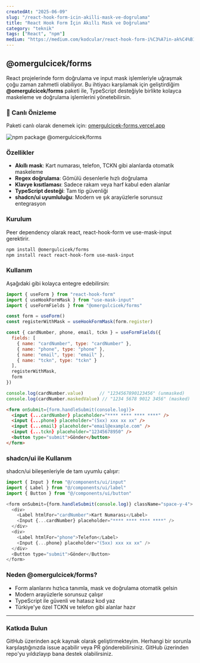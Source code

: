 ```yaml
---
createdAt: "2025-06-09"
slug: "/react-hook-form-icin-akilli-mask-ve-dogrulama"
title: "React Hook Form İçin Akıllı Mask ve Doğrulama"
category: "teknik"
tags: ["React", "npm"]
medium: "https://medium.com/kodcular/react-hook-form-i%C3%A7in-ak%C4%B1ll%C4%B1-mask-ve-do%C4%9Frulama-97dfe79d9123"
---
```


## @omergulcicek/forms

React projelerinde form doğrulama ve input mask işlemleriyle uğraşmak çoğu zaman zahmetli olabiliyor. Bu ihtiyacı karşılamak için geliştirdiğim **@omergulcicek/forms** paketi ile, TypeScript desteğiyle birlikte kolayca maskeleme ve doğrulama işlemlerini yönetebilirsin.

### 🚀 Canlı Önizleme

Paketi canlı olarak denemek için: <a href="https://omergulcicek-forms.vercel.app" target="_blank" rel="noreferrer noopener">omergulcicek-forms.vercel.app</a>

![npm package @omergulcicek/forms](/blog/2025-06-09/forms-mask.png)

### Özellikler

- **Akıllı mask**: Kart numarası, telefon, TCKN gibi alanlarda otomatik maskeleme
- **Regex doğrulama**: Gömülü desenlerle hızlı doğrulama
- **Klavye kısıtlaması**: Sadece rakam veya harf kabul eden alanlar
- **TypeScript desteği**: Tam tip güvenliği
- **shadcn/ui uyumluluğu**: Modern ve şık arayüzlerle sorunsuz entegrasyon

### Kurulum

Peer dependency olarak react, react-hook-form ve use-mask-input gerektirir.

```bash
npm install @omergulcicek/forms
npm install react react-hook-form use-mask-input
```

### Kullanım

Aşağıdaki gibi kolayca entegre edebilirsin:

```javascript
import { useForm } from "react-hook-form"
import { useHookFormMask } from "use-mask-input"
import { useFormFields } from "@omergulcicek/forms"

const form = useForm()
const registerWithMask = useHookFormMask(form.register)

const { cardNumber, phone, email, tckn } = useFormFields({
  fields: [
    { name: "cardNumber", type: "cardNumber" },
    { name: "phone", type: "phone" },
    { name: "email", type: "email" },
    { name: "tckn", type: "tckn" }
  ],
  registerWithMask,
  form
})

console.log(cardNumber.value)      // "1234567890123456" (unmasked)
console.log(cardNumber.maskedValue) // "1234 5678 9012 3456" (masked)
```

```html
<form onSubmit={form.handleSubmit(console.log)}>
  <input {...cardNumber} placeholder="**** **** **** ****" />
  <input {...phone} placeholder="(5xx) xxx xx xx" />
  <input {...email} placeholder="email@example.com" />
  <input {...tckn} placeholder="12345678950" />
  <button type="submit">Gönder</button>
</form>
```

### shadcn/ui ile Kullanım

shadcn/ui bileşenleriyle de tam uyumlu çalışır:

```javascript
import { Input } from "@/components/ui/input"
import { Label } from "@/components/ui/label"
import { Button } from "@/components/ui/button"

<form onSubmit={form.handleSubmit(console.log)} className="space-y-4">
  <div>
    <Label htmlFor="cardNumber">Kart Numarası</Label>
    <Input {...cardNumber} placeholder="**** **** **** ****" />
  </div>
  <div>
    <Label htmlFor="phone">Telefon</Label>
    <Input {...phone} placeholder="(5xx) xxx xx xx" />
  </div>
  <Button type="submit">Gönder</Button>
</form>
```

### Neden @omergulcicek/forms?

- Form alanlarını hızlıca tanımla, mask ve doğrulama otomatik gelsin
- Modern arayüzlerle sorunsuz çalışır
- TypeScript ile güvenli ve hatasız kod yaz
- Türkiye'ye özel TCKN ve telefon gibi alanlar hazır

***

### Katkıda Bulun

GitHub üzerinden açık kaynak olarak geliştirmekteyim. Herhangi bir sorunla karşılaştığınızda issue açabilir veya PR gönderebilirsiniz. GitHub üzerinden repo'yu yıldızlayıp bana destek olabilirsiniz.